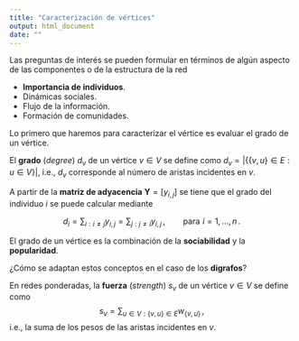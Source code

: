 ```yaml
---
title: "Caracterización de vértices"
output: html_document
date: ""
---
```

Las preguntas de interés se pueden formular en términos de algún aspecto de las componentes o de la estructura de la red

- **Importancia de individuos**.
- Dinámicas sociales.
- Flujo de la información.
- Formación de comunidades.

Lo primero que haremos para caracterizar el vértice es evaluar el grado de un vértice.

El **grado** (*degree*) $d_v$ de un vértice $v\in V$ se define como $d_v = |\left\{\{v,u\}\in E:u\in V \right\}|$, i.e., $d_v$ corresponde al número de aristas incidentes en $v$. 

A partir de la **matriz de adyacencia** $\mathbf{Y}=[y_{i,j}]$ se tiene que el grado del individuo $i$ se puede calcular mediante

$$
d_i = \sum_{i:i\neq j} y_{i,j} = \sum_{j:j \neq i} y_{i,j}\,,\qquad \text{para}\,\,i=1,\ldots,n\,.
$$

El grado de un vértice es la combinación de la **sociabilidad** y la **popularidad**.

¿Cómo se adaptan estos conceptos en el caso de los **digrafos**?

En redes ponderadas, la **fuerza** (*strength*) $s_v$ de un vértice $v\in V$ se define como 
$$
s_v = \sum_{u\in V:\{v,u\}\in E} w_{\{v,u\}}\,,
$$
i.e., la suma de los pesos de las aristas incidentes en $v$. 